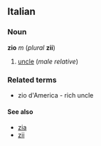 ==Italian==
===Noun===
'''zio''' ''m'' (''plural'' '''zii''')

#[[uncle]] (''male relative'') <!-- because "uncle" has other meanings in English -->

===Related terms===
* zio d'America - rich uncle

====See also====
*[[zia]]
*[[zii]] <!-- which does not always just mean "uncles" -->